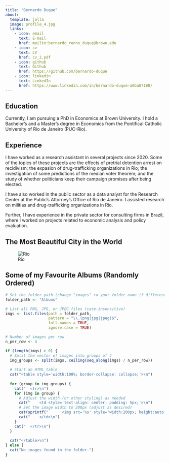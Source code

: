 ```yaml
---
title: "Bernardo Duque"
about:
  template: jolla
  image: profile_4.jpg
  links:
    - icon: email
      text: E-mail
      href: mailto:bernardo_renno_duque@brown.edu
    - icon: cv
      text: CV
      href: cv_2.pdf
    - icon: github
      text: Github
      href: https://github.com/bernardo-duque
    - icon: linkedin
      text: LinkedIn
      href: https://www.linkedin.com/in/bernardo-duque-a0ba07180/
---
```


## Education

Currently, I am pursuing a PhD in Economics at Brown University. I hold a Bachelor's and a Master's degree in Economics from the Pontifical Catholic University of Rio de Janeiro (PUC-Rio). 

## Experience

I have worked as a research assistant in several projects since 2020. Some of the topics of these projects are the effects of pretrial detention arrest on recidivism; the expasion of drug-trafficking organizations in Rio; the investigation of some predictions of the median voter theorem; and the study of whether politicians keep their campaign promises after being elected. 

I have also worked in the public sector as a data analyst for the Research Center at the Public's Attorney's Office of Rio de Janeiro. I assisted research on militias and drug-trafficking organizations in Rio.

Further, I have experience in the private sector for consulting firms in Brazil, where I worked on projects related to economic analysis and policy evaluation.


## The Most Beautiful City in the World
![Rio](rio.jpg)


## Some of my Favourite Albums (Randomly Ordered)

```r
# Set the folder path (change "images" to your folder name if different)
folder_path <- "Albuns"

# List all PNG, JPG, or JPEG files (case-insensitive)
imgs <- list.files(path = folder_path, 
                   pattern = "\\.(png|jpg|jpeg)$", 
                   full.names = TRUE, 
                   ignore.case = TRUE)

# Number of images per row
n_per_row <- 4

if (length(imgs) > 0) {
  # Split the vector of images into groups of 4
  img_groups <- split(imgs, ceiling(seq_along(imgs) / n_per_row))
  
  # Start an HTML table
  cat("<table style='width:100%; border-collapse: collapse;'>\n")
  
  for (group in img_groups) {
    cat("  <tr>\n")
    for (img in group) {
      # Adjust the width (or other styling) as needed
      cat("    <td style='text-align: center; padding: 5px;'>\n")
      # Set the image width to 200px (adjust as desired)
      cat(sprintf("      <img src='%s' style='width:200px; height:auto;' />\n", img))
      cat("    </td>\n")
    }
    cat("  </tr>\n")
  }
  
  cat("</table>\n")
} else {
  cat("No images found in the folder.")
}

```




